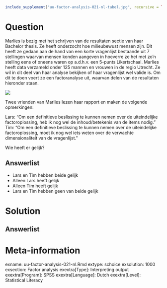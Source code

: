 ```{r, echo = FALSE, results = "hide"}
include_supplement("uu-factor-analysis-021-nl-tabel.jpg", recursive = TRUE)
```



Question
========
  
Marlies is bezig met het schrijven van de resultaten sectie van haar Bachelor thesis. Ze heeft onderzocht hoe milieubewust mensen zijn. Dit heeft ze gedaan aan de hand van een korte vragenlijst bestaande uit 7 stellingen waarvan mensen konden aangeven in hoeverre ze het met zo’n stelling eens of oneens waren op a.d.h.v. een 5-punts Likertschaal.  Marlies heeft data verzameld onder 125 mannen en vrouwen in de regio Utrecht. Ze wil in dit deel van haar analyse bekijken of haar vragenlijst wel valide is. Om dit te doen voert ze een factoranalyse uit, waarvan delen van de resultaten hieronder staan. 

![](uu-factor-analysis-021-nl-tabel.jpg)

Twee vrienden van Marlies lezen haar rapport en maken de volgende opmerkingen:

Lars: 	“Om een definitieve beslissing te kunnen nemen over de uiteindelijke factoroplossing, heb ik nog wel de inhoud/betekenis van de items nodig.”
Tim:	“Om een definitieve beslissing te kunnen nemen over de uiteindelijke factoroplossing, moet ik nog wel iets weten over de verwachte dimensionaliteit van de vragenlijst.”

Wie heeft er gelijk?

  
Answerlist
----------
* Lars en Tim hebben beide gelijk
* Alleen Lars heeft gelijk
* Alleen Tim heeft gelijk
* Lars en Tim hebben geen van beide gelijk

Solution
========
  


Answerlist
----------



Meta-information
================
exname: uu-factor-analysis-021-nl.Rmd
extype: schoice
exsolution: 1000
exsection: Factor analysis
exextra[Type]: Interpreting output
exextra[Program]: SPSS
exextra[Language]: Dutch
exextra[Level]: Statistical Literacy
